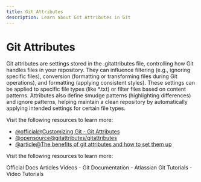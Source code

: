```yaml
---
title: Git Attributes
description: Learn about Git Attributes in Git
---
```


# Git Attributes

Git attributes are settings stored in the .gitattributes file, controlling how Git handles files in your repository. They can influence filtering (e.g., ignoring specific files), conversion (formatting or transforming files during Git operations), and formatting (applying consistent styles). These settings can be applied to specific file types (like *.txt) or filter files based on content patterns. Attributes also define smudge patterns (highlighting differences) and ignore patterns, helping maintain a clean repository by automatically applying intended settings for certain file types.

Visit the following resources to learn more:

- [@official@Customizing Git - Git Attributes](https://git-scm.com/book/en/v2/Customizing-Git-Git-Attributes)
- [@opensource@gitattributes/gitattributes](https://github.com/gitattributes/gitattributes)
- [@article@The benefits of git attributes and how to set them up](https://medium.com/@cloudwala/the-benefits-of-git-attributes-and-how-to-set-them-up-87f90251b8e0)

Visit the following resources to learn more:

<Tabs defaultValue="official">
<TabsList>
<TabsTrigger value="official">Official Docs</TabsTrigger>
<TabsTrigger value="article">Articles</TabsTrigger>
<TabsTrigger value="video">Videos</TabsTrigger>
</TabsList>

<TabsContent value="official">
- <Link href="https://git-scm.com/docs">Git Documentation</Link>
</TabsContent>
<TabsContent value="article">
- <Link href="https://www.atlassian.com/git/tutorials">Atlassian Git Tutorials</Link>
</TabsContent>
<TabsContent value="video">
- <Link href="https://www.youtube.com/results?search_query=git+git-attributes+tutorial">Video Tutorials</Link>
</TabsContent>
</Tabs>

<Outlet path="2-git-basics/working-with-files/git-attributes" />
